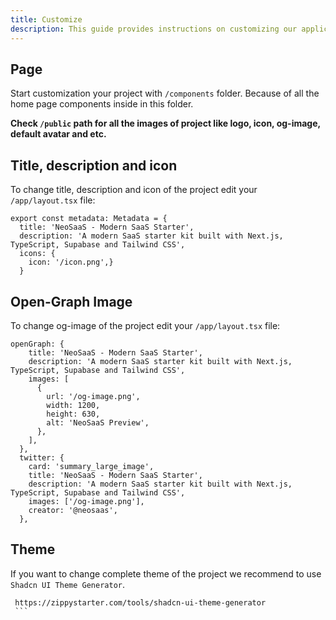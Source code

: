 ```yaml
---
title: Customize
description: This guide provides instructions on customizing our application.
---
```


## Page

Start customization your project with `/components` folder. Because of all the home page components inside in this folder. 

**Check `/public` path for all the images of project like logo, icon, og-image, default avatar and etc.**

## Title, description and icon

To change title, description and icon of the project edit your `/app/layout.tsx` file:

```javascript:layout.tsx
export const metadata: Metadata = {
  title: 'NeoSaaS - Modern SaaS Starter',
  description: 'A modern SaaS starter kit built with Next.js, TypeScript, Supabase and Tailwind CSS',
  icons: {
    icon: '/icon.png',}
  }
```

## Open-Graph Image

To change og-image of the project edit your `/app/layout.tsx` file:

```javascript:layout.tsx
openGraph: {
    title: 'NeoSaaS - Modern SaaS Starter',
    description: 'A modern SaaS starter kit built with Next.js, TypeScript, Supabase and Tailwind CSS',
    images: [
      {
        url: '/og-image.png',
        width: 1200,
        height: 630,
        alt: 'NeoSaaS Preview',
      },
    ],
  },
  twitter: {
    card: 'summary_large_image',
    title: 'NeoSaaS - Modern SaaS Starter',
    description: 'A modern SaaS starter kit built with Next.js, TypeScript, Supabase and Tailwind CSS',
    images: ['/og-image.png'],
    creator: '@neosaas',
  },
  ```

## Theme

If you want to change complete theme of the project we recommend to use `Shadcn UI Theme Generator`.

   ```plaintext
    https://zippystarter.com/tools/shadcn-ui-theme-generator
    ```


